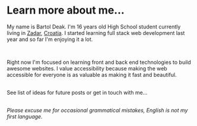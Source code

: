 
<SEO title="About" />

# Learn more about me...

My name is Bartol Deak. I'm 16 years old High School student currently living in [Zadar](https://www.google.com/maps/place/Zadar/@44.1349343,15.1788645,12z/data=!3m1!4b1!4m5!3m4!1s0x4761fa62d2c0b88f:0x12323e1c13f40784!8m2!3d44.119371!4d15.2313648),
[Croatia](https://www.google.com/maps/place/Croatia/@44.424798,14.1636944,7z/data=!3m1!4b1!4m5!3m4!1s0x133441080add95ed:0xa0f3c024e1661b7f!8m2!3d45.1!4d15.2). I started learning full stack web development last year and so far I'm enjoying it a
lot.

<br />

Right now I'm focused on learning front and back end technologies to build awesome websites.
I value accessibility because making the web accessible for everyone is as valuable
as making it fast and beautiful.

<br />

<Link to='/roadmap/'>See list of ideas for future posts</Link> or <Link to='/contact/'>get in touch with me...</Link>

<br />
<br />

_Please excuse me for occasional grammatical mistakes, English is not my first language._
